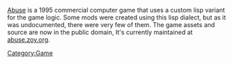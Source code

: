 [http://en.wikipedia.org/wiki/Abuse_(computer_game) Abuse] is a 1995 commercial computer game that uses a custom lisp variant for the game logic. Some mods were created using this lisp dialect, but as it was undocumented, there were very few of them. The game assets and source are now in the public domain, It's currently maintained at [http://abuse.zoy.org/ abuse.zoy.org].

[[Category:Game]]